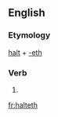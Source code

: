 ==English==

===Etymology===
[[halt]] + [[-eth]]

===Verb===
{{en-verb form}}

# {{en-archaic third-person singular of|halt}}

[[fr:halteth]]